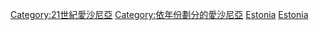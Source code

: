 [[Category:21世紀愛沙尼亞|Category:21世紀愛沙尼亞]]
[[Category:依年份劃分的愛沙尼亞|Category:依年份劃分的愛沙尼亞]]
[[Category:依年份劃分的21世紀各國|Estonia]]
[[Category:依年份劃分的21世紀歐盟|Estonia]]